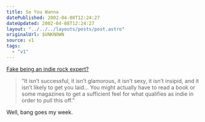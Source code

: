 ```yaml
---
title: So You Wanna
datePublished: 2002-04-08T12:24:27
dateUpdated: 2002-04-08T12:24:27
layout: "../../../layouts/posts/post.astro"
originalUrl: $UNKNOWN
source: v1
tags:
  - "v1"
---
```


[Fake being an indie rock expert?][1]

> &#8220;It isn&#8217;t successful, it isn&#8217;t glamorous, it isn&#8217;t sexy, it isn&#8217;t insipid, and it isn&#8217;t likely to get you laid&#8230; You might actually have to read a book or some magazines to get a sufficient feel for what qualifies as indie in order to pull this off.&#8221;

Well, bang goes my week.

[1]: http://www.soyouwanna.com/site/syws/indierock/indierock.html
